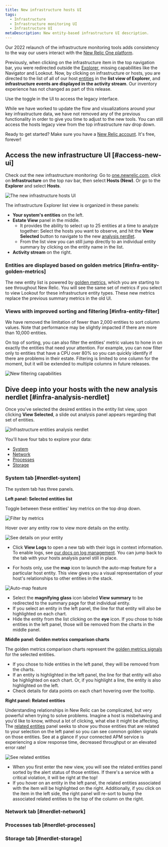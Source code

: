 ```yaml
---
title: New infrastructure hosts UI
tags:
  - Infrastructure
  - Infrastructure monitoring UI
  - Infrastructure UI
metaDescription: New entity-based infrastructure UI description.
---
```


Our 2022 relaunch of the infrastructure monitoring tools adds consistency to the way our users interact with the [New Relic One platform](/docs/new-relic-one/use-new-relic-one/get-started/introduction-new-relic-one/). 

Previously, when clicking on the infrastructure item in the top navigation bar, you were redirected outside the [Explorer](/docs/new-relic-one/use-new-relic-one/core-concepts/new-relic-explorer-view-performance-across-apps-services-hosts/), missing capabilities like the Navigator and Lookout. Now, by clicking on infrastructure or hosts, you are directed to the list of all of our host [entities](/docs/new-relic-one/use-new-relic-one/core-concepts/what-entity-new-relic/) in the **list view of Explorer**, and **infrastructure events are displayed in the activity stream**. Our inventory experience has not changed as part of this release.

<Callout variant="tip">
  Use the toggle in the UI to access the legacy interface.
  
  While we have worked to update the flow and visualizations around your key infrastructure data, we have not removed any of the previous functionality in order to give you time to adjust to the new tools. You can still access the hosts legacy view from the top infrastructure nav drop down.   
</Callout>

Ready to get started? Make sure you have a [New Relic account](https://newrelic.com/signup). It's free, forever!

## Access the new infrastructure UI [#access-new-ui]

Check out the new infrastructure monitoring: Go to [one.newrelic.com](https://one.newrelic.com), click on **Infrastructure** on the top nav bar, then select **Hosts (New)**. Or go to the **Explorer** and select **Hosts**.

![The new infrastructure hosts UI](./images/pegasus-ui.png "New infrastructure UI")

The infrastructure Explorer list view is organized in these panels:

* **Your system's entities** on the left.
* **Estate View** panel in the middle. 
  * It provides the ability to select up to 25 entities at a time to analyze together: Select the hosts you want to observe, and hit the **View Selected** button to navigate to the new [analysis nerdlet](#infra-analysis-nerdlet). 
  * From the list view you can still jump directly to an individual entity summary by clicking on the entity name in the list. 
* **Activity stream** on the right.

### Entities are displayed based on golden metrics [#infra-entity-golden-metrics]

The new entity list is powered by [golden metrics](/docs/apis/nerdgraph/examples/golden-metrics-entities-nerdgraph-api-tutorial/), which you are starting to see throughout New Relic. You will see the same set of metrics if you select to view Lookout for these infrastructure entity types. These new metrics replace the previous summary metrics in the old UI. 

### Views with improved sorting and filtering [#infra-entity-filter]

We have removed the limitation of fewer than 2,000 entities to sort column values. Note that performance may be slightly impacted if there are more than 10,000 entities.   

On top of sorting, you can also filter the entities' metric values to hone in on exactly the entities that need your attention. For example, you can now filter only to entities that have a CPU over 80% so you can quickly identify if there are problems in their estate. Filtering is limited to one column for the moment, but it will be extended to multiple columns in future releases.

![New filtering capabilities](./images/infra-new-filters.png "New filtering")

## Dive deep into your hosts with the new analysis nerdlet [#infra-analysis-nerdlet]

Once you've selected the desired entities in the entity list view, upon clicking **View Selected**, a slide out analysis panel appears regarding that set of entities. 

![Infrastructure entities analysis nerdlet](./images/infra-nerdlet.png "Analysis nerdlet")

You'll have four tabs to explore your data:

 * [System](#nerdlet-system)
 * [Network](#nerdlet-network)
 * [Processes](#nerdlet-processes)
 * [Storage](#nerdlet-storage)

### System tab [#nerdlet-system]

The system tab has three panels.

**Left panel: Selected entities list**

Toggle between these entities' key metrics on the top drop down.

![Filter by metrics](./images/toggle-metrics.png "Filter by metrics")

Hover over any entity row to view more details on the entity. 

![See details on your entity](./images/nerdlet-entity-menu.png "Entity details")

* Click **View Logs** to open a new tab with their logs in context information. To enable logs, see [our docs on log management](/docs/logs/forward-logs/enable-log-management-new-relic/). You can jump back to the tab with your hosts analysis panel still in place. 

* For hosts only, use the **map** icon to launch the auto-map feature for a particular host entity. This view gives you a visual representation of your host's relationships to other entities in the stack.

![Auto-map feature](./images/nerdlet-automap.png "Auto-map feature")

* Select the **magnifying glass** icon labeled **View summary** to be redirected to the summary page for that individual entity. 
* If you select an entity in the left panel, the line for that entity will also be highlighted on each chart. 
* Hide the entity from the list clicking on the **eye** icon. If you chose to hide entities in the left panel, those will be removed from the charts in the middle panel.   

**Middle panel: Golden metrics comparison charts**

The golden metrics comparison charts represent the [golden metrics signals](https://github.com/newrelic/entity-definitions) for the selected entities.

* If you chose to hide entities in the left panel, they will be removed from the charts.  
* If an entity is highlighted in the left panel, the line for that entity will also be highlighted on each chart. Or, if you highlight a line, the entity is also highlighted on the left.
* Check details for data points on each chart hovering over the tooltip.

**Right panel: Related entities**

Understanding relationships in New Relic can be complicated, but very powerful when trying to solve problems. Imagine a host is misbehaving and you'd like to know, without a lot of clicking, what else it might be affecting. The [related entities](/docs/new-relic-one/use-new-relic-one/core-concepts/what-entity-new-relic/#related-entities) panel seeks to show you those entities that are related to your selection on the left panel so you can see common golden signals on those entities. See at a glance if your connected APM service is experiencing a slow response time, decreased throughput or an elevated error rate!

![See related entities](./images/system-related-entities.png "See related entities")

* When you first enter the new view, you will see the related entities panel sorted by the alert status of those entities. If there's a service with a critical violation, it will be right at the top!
* If you hover on an entity in the left panel, the related entities associated with the item will be highlighted on the right. Additionally, if you click on the item in the left side, the right panel will re-sort to bump the associated related entities to the top of the column on the right.

### Network tab [#nerdlet-network]


### Processes tab [#nerdlet-processes]


### Storage tab [#nerdlet-storage]

